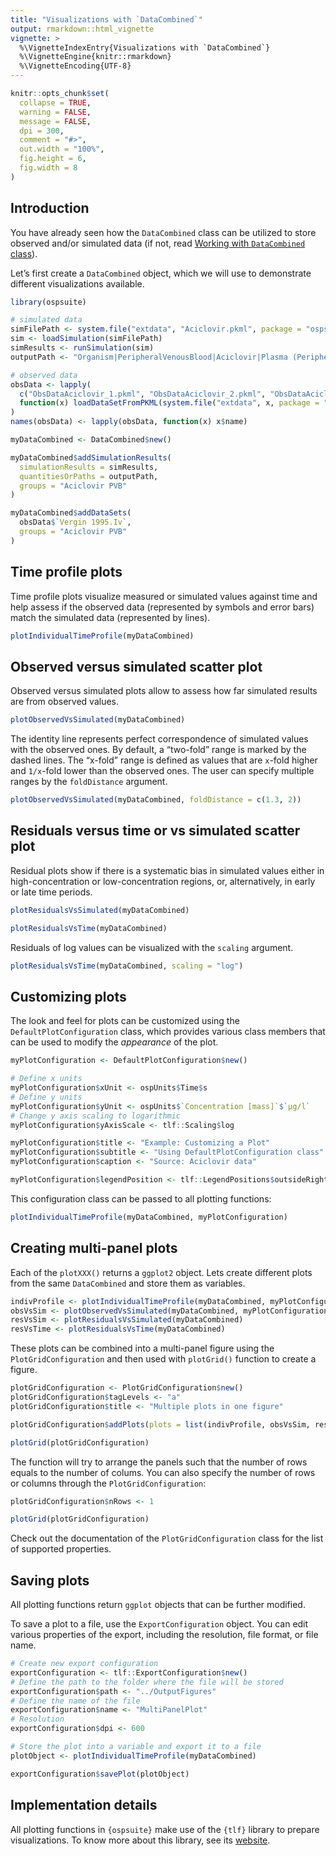 ```yaml
---
title: "Visualizations with `DataCombined`"
output: rmarkdown::html_vignette
vignette: >
  %\VignetteIndexEntry{Visualizations with `DataCombined`}
  %\VignetteEngine{knitr::rmarkdown}
  %\VignetteEncoding{UTF-8}
---
```


```r
knitr::opts_chunk$set(
  collapse = TRUE,
  warning = FALSE,
  message = FALSE,
  dpi = 300,
  comment = "#>",
  out.width = "100%",
  fig.height = 6,
  fig.width = 8
)
```

## Introduction

You have already seen how the `DataCombined` class can be utilized to store observed and/or simulated data (if not, read [Working with `DataCombined` class](data-combined.html)).

Let's first create a `DataCombined` object, which we will use to demonstrate different visualizations available.

```r
library(ospsuite)

# simulated data
simFilePath <- system.file("extdata", "Aciclovir.pkml", package = "ospsuite")
sim <- loadSimulation(simFilePath)
simResults <- runSimulation(sim)
outputPath <- "Organism|PeripheralVenousBlood|Aciclovir|Plasma (Peripheral Venous Blood)"

# observed data
obsData <- lapply(
  c("ObsDataAciclovir_1.pkml", "ObsDataAciclovir_2.pkml", "ObsDataAciclovir_3.pkml"),
  function(x) loadDataSetFromPKML(system.file("extdata", x, package = "ospsuite"))
)
names(obsData) <- lapply(obsData, function(x) x$name)

myDataCombined <- DataCombined$new()

myDataCombined$addSimulationResults(
  simulationResults = simResults,
  quantitiesOrPaths = outputPath,
  groups = "Aciclovir PVB"
)

myDataCombined$addDataSets(
  obsData$`Vergin 1995.Iv`,
  groups = "Aciclovir PVB"
)
```

## Time profile plots

Time profile plots visualize measured or simulated values against time and help 
assess if the observed data (represented by symbols and error bars) match the 
simulated data (represented by lines).

```r
plotIndividualTimeProfile(myDataCombined)
```

## Observed versus simulated scatter plot 

Observed versus simulated plots allow to assess how far simulated results 
are from observed values.

```r
plotObservedVsSimulated(myDataCombined)
```

The identity line represents perfect correspondence of simulated values with the 
observed ones. By default, a "two-fold" range is marked by the dashed lines. 
The "x-fold" range is defined as values that are `x`-fold higher and `1/x`-fold 
lower than the observed ones. The user can specify multiple ranges by the `foldDistance` 
argument.

```r
plotObservedVsSimulated(myDataCombined, foldDistance = c(1.3, 2))
```

## Residuals versus time or vs simulated scatter plot

Residual plots show if there is a systematic bias in simulated values either in 
high-concentration or low-concentration regions, or, alternatively, in early or 
late time periods.

```r
plotResidualsVsSimulated(myDataCombined)
```


```r
plotResidualsVsTime(myDataCombined)
```


Residuals of log values can be visualized with the `scaling` argument.

```r
plotResidualsVsTime(myDataCombined, scaling = "log")
```

## Customizing plots

The look and feel for plots can be customized using the `DefaultPlotConfiguration` class, which provides various class members that can be used to modify the *appearance* of the plot.

```r
myPlotConfiguration <- DefaultPlotConfiguration$new()

# Define x units
myPlotConfiguration$xUnit <- ospUnits$Time$s
# Define y units
myPlotConfiguration$yUnit <- ospUnits$`Concentration [mass]`$`µg/l`
# Change y axis scaling to logarithmic
myPlotConfiguration$yAxisScale <- tlf::Scaling$log

myPlotConfiguration$title <- "Example: Customizing a Plot"
myPlotConfiguration$subtitle <- "Using DefaultPlotConfiguration class"
myPlotConfiguration$caption <- "Source: Aciclovir data"

myPlotConfiguration$legendPosition <- tlf::LegendPositions$outsideRight
```

This configuration class can be passed to all plotting functions:

```r
plotIndividualTimeProfile(myDataCombined, myPlotConfiguration)
```

## Creating multi-panel plots

Each of the `plotXXX()` returns a `ggplot2` object. Lets create different plots 
from the same `DataCombined` and store them as variables.

```r
indivProfile <- plotIndividualTimeProfile(myDataCombined, myPlotConfiguration)
obsVsSim <- plotObservedVsSimulated(myDataCombined, myPlotConfiguration)
resVsSim <- plotResidualsVsSimulated(myDataCombined)
resVsTime <- plotResidualsVsTime(myDataCombined)
```

These plots can be combined into a multi-panel figure using the `PlotGridConfiguration` 
and then used with `plotGrid()` function to create a figure.

```r
plotGridConfiguration <- PlotGridConfiguration$new()
plotGridConfiguration$tagLevels <- "a"
plotGridConfiguration$title <- "Multiple plots in one figure"

plotGridConfiguration$addPlots(plots = list(indivProfile, obsVsSim, resVsSim, resVsTime))

plotGrid(plotGridConfiguration)
```

The function will try to arrange the panels such that the number of rows equals 
to the number of colums. You can also specify the number of rows or columns through 
the `PlotGridConfiguration`:

```r
plotGridConfiguration$nRows <- 1

plotGrid(plotGridConfiguration)
```

Check out the documentation of the `PlotGridConfiguration` class for the list of 
supported properties.

## Saving plots

All plotting functions return `ggplot` objects that can be further modified.

To save a plot to a file, use the `ExportConfiguration` object. You can edit 
various properties of the export, including the resolution, file format, 
or file name.

```r
# Create new export configuration
exportConfiguration <- tlf::ExportConfiguration$new()
# Define the path to the folder where the file will be stored
exportConfiguration$path <- "../OutputFigures"
# Define the name of the file
exportConfiguration$name <- "MultiPanelPlot"
# Resolution
exportConfiguration$dpi <- 600

# Store the plot into a variable and export it to a file
plotObject <- plotIndividualTimeProfile(myDataCombined)

exportConfiguration$savePlot(plotObject)
```

## Implementation details

All plotting functions in `{ospsuite}` make use of the `{tlf}` library to prepare visualizations. To know more about this library, see its [website](https://www.open-systems-pharmacology.org/TLF-Library/).
